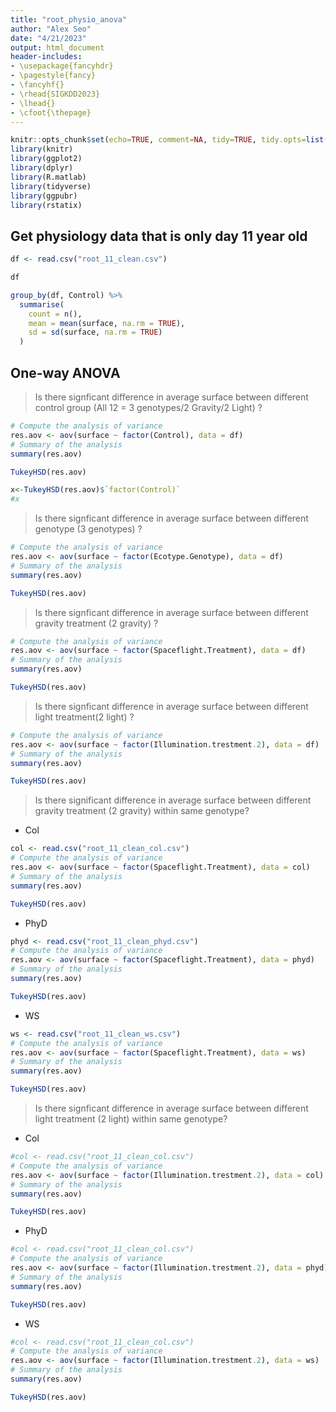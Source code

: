 ```yaml
---
title: "root_physio_anova"
author: "Alex Seo"
date: "4/21/2023"
output: html_document
header-includes:
- \usepackage{fancyhdr}
- \pagestyle{fancy}
- \fancyhf{}
- \rhead{SIGKDD2023}
- \lhead{}
- \cfoot{\thepage}
---
```


```r
knitr::opts_chunk$set(echo=TRUE, comment=NA, tidy=TRUE, tidy.opts=list(width.cutoff=60), warning=FALSE, message=FALSE)
library(knitr)
library(ggplot2)
library(dplyr)
library(R.matlab)
library(tidyverse)
library(ggpubr)
library(rstatix)
```

## Get physiology data that is only day 11 year old

```r
df <- read.csv("root_11_clean.csv")
```

```r
df
```

```r
group_by(df, Control) %>%
  summarise(
    count = n(),
    mean = mean(surface, na.rm = TRUE),
    sd = sd(surface, na.rm = TRUE)
  )
```

## One-way ANOVA

> Is there signficant difference in average surface between different control group (All 12 = 3 genotypes/2 Gravity/2 Light) ? 

```r
# Compute the analysis of variance
res.aov <- aov(surface ~ factor(Control), data = df)
# Summary of the analysis
summary(res.aov)
```

```r
TukeyHSD(res.aov)
```

```r
x<-TukeyHSD(res.aov)$`factor(Control)`
#x
```

> Is there signficant difference in average surface between different genotype (3 genotypes) ? 

```r
# Compute the analysis of variance
res.aov <- aov(surface ~ factor(Ecotype.Genotype), data = df)
# Summary of the analysis
summary(res.aov)
```

```r
TukeyHSD(res.aov)
```


> Is there signficant difference in average surface between different gravity treatment (2 gravity) ? 

```r
# Compute the analysis of variance
res.aov <- aov(surface ~ factor(Spaceflight.Treatment), data = df)
# Summary of the analysis
summary(res.aov)
```

```r
TukeyHSD(res.aov)
```

> Is there signficant difference in average surface between different light treatment(2 light) ? 

```r
# Compute the analysis of variance
res.aov <- aov(surface ~ factor(Illumination.trestment.2), data = df)
# Summary of the analysis
summary(res.aov)
```

```r
TukeyHSD(res.aov)
```


> Is there significant difference in average surface between different gravity treatment (2 gravity) within same genotype? 

- Col

```r
col <- read.csv("root_11_clean_col.csv")
# Compute the analysis of variance
res.aov <- aov(surface ~ factor(Spaceflight.Treatment), data = col)
# Summary of the analysis
summary(res.aov)
```

```r
TukeyHSD(res.aov)
```

- PhyD

```r
phyd <- read.csv("root_11_clean_phyd.csv")
# Compute the analysis of variance
res.aov <- aov(surface ~ factor(Spaceflight.Treatment), data = phyd)
# Summary of the analysis
summary(res.aov)
```

```r
TukeyHSD(res.aov)
```

- WS

```r
ws <- read.csv("root_11_clean_ws.csv")
# Compute the analysis of variance
res.aov <- aov(surface ~ factor(Spaceflight.Treatment), data = ws)
# Summary of the analysis
summary(res.aov)
```

```r
TukeyHSD(res.aov)
```


> Is there signficant difference in average surface between different light treatment (2 light) within same genotype? 

- Col

```r
#col <- read.csv("root_11_clean_col.csv")
# Compute the analysis of variance
res.aov <- aov(surface ~ factor(Illumination.trestment.2), data = col)
# Summary of the analysis
summary(res.aov)
```

```r
TukeyHSD(res.aov)
```

- PhyD

```r
#col <- read.csv("root_11_clean_col.csv")
# Compute the analysis of variance
res.aov <- aov(surface ~ factor(Illumination.trestment.2), data = phyd)
# Summary of the analysis
summary(res.aov)
```

```r
TukeyHSD(res.aov)
```


- WS

```r
#col <- read.csv("root_11_clean_col.csv")
# Compute the analysis of variance
res.aov <- aov(surface ~ factor(Illumination.trestment.2), data = ws)
# Summary of the analysis
summary(res.aov)
```

```r
TukeyHSD(res.aov)
```

```r

```